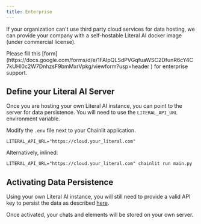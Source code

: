 ```yaml
---
title: Enterprise
---
```


If your organization can't use third party cloud services for data hosting, we can provide your company with a self-hostable Literal AI docker image (under commercial license).

<Note>
Please fill this [form](https://docs.google.com/forms/d/e/1FAIpQLSdPVGqfuaWSC2DfunR6cY4C7kUHl0c2W7DnhzsF9bmMxrVpkg/viewform?usp=header
) for enterprise support.
</Note>

## Define your Literal AI Server

Once you are hosting your own Literal AI instance, you can point to the server for data persistence.
You will need to use the `LITERAL_API_URL` environment variable.

Modify the `.env` file next to your Chainlit application.

```shell .env
LITERAL_API_URL="https://cloud.your_literal.com"
```

Alternatively, inlined:

```shell
LITERAL_API_URL="https://cloud.your_literal.com" chainlit run main.py
```

## Activating Data Persistence

Using your own Literal AI instance, you will still need to provide a valid API key to persist the data as described [here](/data-persistence/overview).

Once activated, your chats and elements will be stored on your own server.



